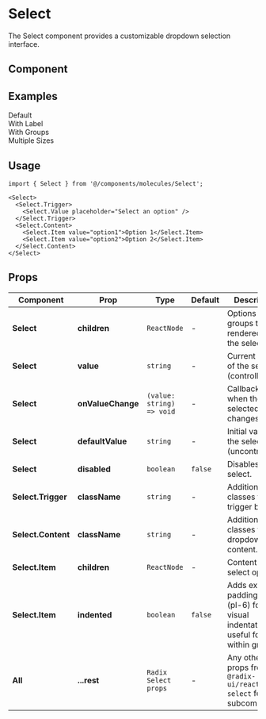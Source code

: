 
<Meta of={SelectStories} component={Select} />

# Select

The Select component provides a customizable dropdown selection interface.

## Component
<Primary />
<Controls />

## Examples

<div style={{
  display: 'grid',
  gridTemplateColumns: '1fr 1fr',
  gap: '2rem',
  background: '#fff',
  border: '1px solid #eee',
  borderRadius: '8px',
  padding: '2rem',
  margin: '2rem 0'
}}>
  <div>
    <div style={{ fontWeight: 600, fontSize: '1.1rem', marginBottom: 8 }}>Default</div>
    <Story of={SelectStories.Default} />
  </div>
  <div>
    <div style={{ fontWeight: 600, fontSize: '1.1rem', marginBottom: 8 }}>With Label</div>
    <Story of={SelectStories.WithLabel} />
  </div>
  <div>
    <div style={{ fontWeight: 600, fontSize: '1.1rem', marginBottom: 8 }}>With Groups</div>
    <Story of={SelectStories.WithGroups} />
  </div>
  <div>
    <div style={{ fontWeight: 600, fontSize: '1.1rem', marginBottom: 8 }}>Multiple Sizes</div>
    <Story of={SelectStories.MultipleSizes} />
  </div>
</div>


## Usage

```tsx
import { Select } from '@/components/molecules/Select';

<Select>
  <Select.Trigger>
    <Select.Value placeholder="Select an option" />
  </Select.Trigger>
  <Select.Content>
    <Select.Item value="option1">Option 1</Select.Item>
    <Select.Item value="option2">Option 2</Select.Item>
  </Select.Content>
</Select>
```

## Props

<table style={{ width: '100%', borderCollapse: 'collapse', margin: '1.5rem 0' }}>
  <thead>
    <tr style={{ background: '#f7f7fa' }}>
      <th style={{ textAlign: 'left', padding: '8px' }}>Component</th>
      <th style={{ textAlign: 'left', padding: '8px' }}>Prop</th>
      <th style={{ textAlign: 'left', padding: '8px' }}>Type</th>
      <th style={{ textAlign: 'left', padding: '8px' }}>Default</th>
      <th style={{ textAlign: 'left', padding: '8px' }}>Description</th>
    </tr>
  </thead>
  <tbody>
    <tr>
      <td><b>Select</b></td>
      <td><b>children</b></td>
      <td><code>ReactNode</code></td>
      <td>-</td>
      <td>Options and groups to be rendered inside the select.</td>
    </tr>
    <tr>
      <td><b>Select</b></td>
      <td><b>value</b></td>
      <td><code>string</code></td>
      <td>-</td>
      <td>Current value of the select (controlled).</td>
    </tr>
    <tr>
      <td><b>Select</b></td>
      <td><b>onValueChange</b></td>
      <td><code>(value: string) =&gt; void</code></td>
      <td>-</td>
      <td>Callback fired when the selected value changes.</td>
    </tr>
    <tr>
      <td><b>Select</b></td>
      <td><b>defaultValue</b></td>
      <td><code>string</code></td>
      <td>-</td>
      <td>Initial value of the select (uncontrolled).</td>
    </tr>
    <tr>
      <td><b>Select</b></td>
      <td><b>disabled</b></td>
      <td><code>boolean</code></td>
      <td><code>false</code></td>
      <td>Disables the select.</td>
    </tr>
    <tr>
      <td><b>Select.Trigger</b></td>
      <td><b>className</b></td>
      <td><code>string</code></td>
      <td>-</td>
      <td>Additional CSS classes for the trigger button.</td>
    </tr>
    <tr>
      <td><b>Select.Content</b></td>
      <td><b>className</b></td>
      <td><code>string</code></td>
      <td>-</td>
      <td>Additional CSS classes for the dropdown content.</td>
    </tr>
    <tr>
      <td><b>Select.Item</b></td>
      <td><b>children</b></td>
      <td><code>ReactNode</code></td>
      <td>-</td>
      <td>Content of the select option.</td>
    </tr>
    <tr>
      <td><b>Select.Item</b></td>
      <td><b>indented</b></td>
      <td><code>boolean</code></td>
      <td><code>false</code></td>
      <td>Adds extra padding-left (pl-6) for visual indentation, useful for items within groups.</td>
    </tr>
    <tr>
      <td><b>All</b></td>
      <td><b>...rest</b></td>
      <td><code>Radix Select props</code></td>
      <td>-</td>
      <td>Any other valid props from <code>@radix-ui/react-select</code> for each subcomponent.</td>
    </tr>
  </tbody>
</table> 